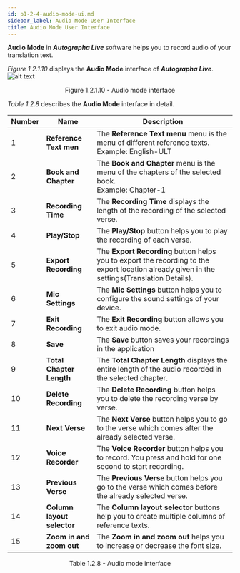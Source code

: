 ```yaml
---
id: p1-2-4-audio-mode-ui.md
sidebar_label: Audio Mode User Interface
title: Audio Mode User Interface
---
```


**Audio Mode** in **_Autographa Live_** software helps you to record audio of your translation text.

_Figure 1.2.1.10_ displays the **Audio Mode** interface of **_Autographa Live_**.
![alt text](/AutographaLiveImages/Getting_Started/audio-mode-ui-fig-1.2.1.10.jpg 'Audio mode interface')

<div align='center' style={{ fontStyle: 'Italic' }}>
	Figure 1.2.1.10 - Audio mode interface
</div>

_Table 1.2.8_ describes the **Audio Mode** interface in detail.

| Number | Name                       | Description                                                                                                                                  |
| ------ | -------------------------- | -------------------------------------------------------------------------------------------------------------------------------------------- |
| 1      | **Reference Text men**     | The **Reference Text menu** menu is the menu of different reference texts. <br/> Example: English-ULT                                        |
| 2      | **Book and Chapter**       | The **Book and Chapter** menu is the menu of the chapters of the selected book. <br/> Example: Chapter-1                                     |
| 3      | **Recording Time**         | The **Recording Time** displays the length of the recording of the selected verse.                                                           |
| 4      | **Play/Stop**              | The **Play/Stop** button helps you to play the recording of each verse.                                                                      |
| 5      | **Export Recording**       | The **Export Recording** button helps you to export the recording to the export location already given in the settings(Translation Details). |
| 6      | **Mic Settings**           | The **Mic Settings** button helps you to configure the sound settings of your device.                                                        |
| 7      | **Exit Recording**         | The **Exit Recording** button allows you to exit audio mode.                                                                                 |
| 8      | **Save**                   | The **Save** button saves your recordings in the application                                                                                 |
| 9      | **Total Chapter Length**   | The **Total Chapter Length** displays the entire length of the audio recorded in the selected chapter.                                       |
| 10     | **Delete Recording**       | The **Delete Recording** button helps you to delete the recording verse by verse.                                                            |
| 11     | **Next Verse**             | The **Next Verse** button helps you to go to the verse which comes after the already selected verse.                                         |
| 12     | **Voice Recorder**         | The **Voice Recorder** button helps you to record. You press and hold for one second to start recording.                                     |
| 13     | **Previous Verse**         | The **Previous Verse** button helps you go to the verse which comes before the already selected verse.                                       |
| 14     | **Column layout selector** | The **Column layout selector** buttons help you to create multiple columns of reference texts.                                               |
| 15     | **Zoom in and zoom out**   | The **Zoom in and zoom out** helps you to increase or decrease the font size.                                                                |

<div align='center' style={{ fontStyle: 'Italic' }}>
	Table 1.2.8 - Audio mode interface
</div>
